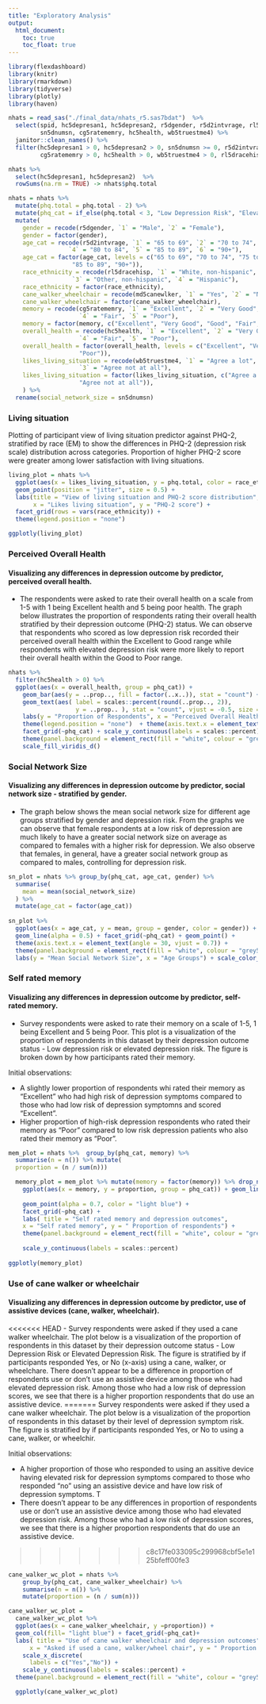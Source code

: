 ```yaml
---
title: "Exploratory Analysis"
output: 
  html_document:
    toc: true
    toc_float: true
---
```

```r
library(flexdashboard)
library(knitr)
library(rmarkdown)
library(tidyverse)
library(plotly)
library(haven)
```


```r
nhats = read_sas("./final_data/nhats_r5.sas7bdat")  %>%
  select(spid, hc5depresan1, hc5depresan2, r5dgender, r5d2intvrage, rl5dracehisp, md5canewlker, 
         sn5dnumsn, cg5ratememry, hc5health, wb5truestme4) %>%
  janitor::clean_names() %>%   
  filter(hc5depresan1 > 0, hc5depresan2 > 0, sn5dnumsn >= 0, r5d2intvrage > 0, md5canewlker > 0, 
         cg5ratememry > 0, hc5health > 0, wb5truestme4 > 0, rl5dracehisp < 5)

nhats %>% 
  select(hc5depresan1, hc5depresan2)  %>% 
  rowSums(na.rm = TRUE) -> nhats$phq.total

nhats = nhats %>%
  mutate(phq.total = phq.total - 2) %>% 
  mutate(phq_cat = if_else(phq.total < 3, "Low Depression Risk", "Elevated Depression Risk")) %>% 
  mutate(
    gender = recode(r5dgender, `1` = "Male", `2` = "Female"),
    gender = factor(gender),
    age_cat = recode(r5d2intvrage, `1` = "65 to 69", `2` = "70 to 74", `3` = "75 to 79", 
                 `4` = "80 to 84", `5` = "85 to 89", `6` = "90+"),
    age_cat = factor(age_cat, levels = c("65 to 69", "70 to 74", "75 to 79", "80 to 84", 
                  "85 to 89", "90+")),
    race_ethnicity = recode(rl5dracehisp, `1` = "White, non-hispanic", `2` = "Black, non-hispanic", 
                  `3` = "Other, non-hispanic", `4` = "Hispanic"),
    race_ethnicity = factor(race_ethnicity),
    cane_walker_wheelchair = recode(md5canewlker, `1` = "Yes", `2` = "No"),
    cane_walker_wheelchair = factor(cane_walker_wheelchair),
    memory = recode(cg5ratememry, `1` = "Excellent", `2` = "Very Good", `3` = "Good", 
                    `4` = "Fair", `5` = "Poor"),
    memory = factor(memory, c("Excellent", "Very Good", "Good", "Fair", "Poor")),
    overall_health = recode(hc5health, `1` = "Excellent", `2` = "Very Good", `3` = "Good", 
                    `4` = "Fair", `5` = "Poor"),
    overall_health = factor(overall_health, levels = c("Excellent", "Very Good", "Good", "Fair", 
                    "Poor")),
    likes_living_situation = recode(wb5truestme4, `1` = "Agree a lot", `2` = "Agree a little", 
                    `3` = "Agree not at all"),
    likes_living_situation = factor(likes_living_situation, c("Agree a lot", "Agree a little", 
                    "Agree not at all")),
    ) %>% 
  rename(social_network_size = sn5dnumsn)
```

### Living situation

Plotting of participant view of living situation predictor against PHQ-2, stratified by race (EM) to show the differences in PHQ-2 (depression risk scale) distribution across categories. Proportion of higher PHQ-2 score were greater among lower satisfaction with living situations. 

```r
living_plot = nhats %>% 
  ggplot(aes(x = likes_living_situation, y = phq.total, color = race_ethnicity)) + 
  geom_point(position = "jitter", size = 0.5) + 
  labs(title = "View of living situation and PHQ-2 score distribution",
       x = "Likes living situation", y = "PHQ-2 score") + 
  facet_grid(rows = vars(race_ethnicity)) + 
  theme(legend.position = "none")

ggplotly(living_plot)

```

### Perceived Overall Health

#### Visualizing any differences in depression outcome by predictor, perceived overall health.

- The respondents were asked to rate their overall health on a scale from 1-5 with 1 being Excellent health and 5 being poor health. The graph below illustrates the proportion of respondents rating their overall health stratified by their depression outcome (PHQ-2) status. We can observe that respondents who scored as low depression risk recorded their perceived overall health within the Excellent to Good range while respondents with elevated depression risk were more likely to report their overall health within the Good to Poor range. 

```r
nhats %>% 
  filter(hc5health > 0) %>%
  ggplot(aes(x = overall_health, group = phq_cat)) + 
    geom_bar(aes(y = ..prop.., fill = factor(..x..)), stat = "count") +
    geom_text(aes( label = scales::percent(round(..prop.., 2)),
                   y = ..prop.. ), stat = "count", vjust = -0.5, size = 3) +
    labs(y = "Proportion of Respondents", x = "Perceived Overall Health", fill = "Overall Health") +
    theme(legend.position = "none")  + theme(axis.text.x = element_text(angle = 30, vjust = 0.7)) +
    facet_grid(~phq_cat) + scale_y_continuous(labels = scales::percent) + 
    theme(panel.background = element_rect(fill = "white", colour = "grey50")) +
    scale_fill_viridis_d()

```

### Social Network Size

#### Visualizing any differences in depression outcome by predictor, social network size - stratified by gender.

- The graph below shows the mean social network size for different age groups stratified by gender and depression risk. From the graphs we can observe that female respondents at a low risk of depression are much likely to have a greater social network size on average as compared to females with a higher risk for depression. We also observe that females, in general, have a greater social network group as compared to males, controlling for depression risk.

```r
sn_plot = nhats %>% group_by(phq_cat, age_cat, gender) %>% 
  summarise(
    mean = mean(social_network_size)
  ) %>%
  mutate(age_cat = factor(age_cat)) 
         
sn_plot %>%
  ggplot(aes(x = age_cat, y = mean, group = gender, color = gender)) + 
  geom_line(alpha = 0.5) + facet_grid(~phq_cat) + geom_point() +
  theme(axis.text.x = element_text(angle = 30, vjust = 0.7)) +
  theme(panel.background = element_rect(fill = "white", colour = "grey50")) +
  labs(y = "Mean Social Network Size", x = "Age Groups") + scale_color_viridis_d(name = "Gender")
```

### Self rated memory

####  Visualizing any differences in depression outcome by predictor, self-rated memory. 

- Survey respondents were asked to rate their memory on a scale of 1-5, 1 being Excellent and 5 being Poor. This plot is a visualization of the proportion of respondents in this dataset by their depression outcome status - Low depression risk or elevated depression risk. The figure is broken down by how participants rated their memory. 

Initial observations: 


- A slightly lower proportion of respondents whi rated their memory as "Excellent" who had high risk of depression symptoms compared to those who had low risk of depression symptomns and scored "Excellent".
- Higher proportion of high-risk depression respondents who rated their memory as "Poor" compared to low risk depression patients who also rated their memory as "Poor". 

```r
mem_plot = nhats %>%  group_by(phq_cat, memory) %>% 
  summarise(n = n()) %>% mutate(
  proportion = (n / sum(n)))

  memory_plot = mem_plot %>% mutate(memory = factor(memory)) %>% drop_na() %>%   
    ggplot(aes(x = memory, y = proportion, group = phq_cat)) + geom_line(alpha = 0.4) +
  
    geom_point(alpha = 0.7, color = "light blue") + 
    facet_grid(~phq_cat) + 
    labs( title = "Self rated memory and depression outcomes",
    x = "Self rated memory", y = " Proportion of respondents") +  
    theme(panel.background = element_rect(fill = "white", colour = "grey50")) +
     
    scale_y_continuous(labels = scales::percent)
  
ggplotly(memory_plot)
```

### Use of cane walker or wheelchair

####  Visualizing any differences in depression outcome by predictor, use of assistive devices (cane, walker, wheelchair). 

<<<<<<< HEAD
- Survey respondents were asked if they used a cane walker wheelchair. The plot below is a visualization of the proportion of respondents in this dataset by their depression outcome status - Low Depression Risk or Elevated Depression Risk. The figure is stratified by if participants responded Yes, or No (x-axis) using a cane, walker, or wheelchare. There doesn't appear to be a difference in proportion of respondents use or don't use an assistive device among those who had elevated depression risk. Among those who had a low risk of depression scores, we see that there is a higher proportion respondents that do use an assistive device. 
=======
Survey respondents were asked if they used a cane walker wheelchair. The plot below is a visualization of the proportion of respondents in this dataset by their level of depression symptom risk. The figure is stratified by if participants responded Yes, or No to using a cane, walker, or wheelchir. 

Initial observations:


-  A higher proportion of those who responded to using an assitive device having elevated risk for depression symptoms compared to those who responded "no" using an assistive device and have low risk of depression symptoms. T
- There doesn't appear to be any differences in proportion of respondents use or don't use an assistive device among those who had elevated depression risk. Among those who had a low risk of depression scores, we see that there is a higher proportion respondents that do use an assistive device. 

>>>>>>> c8c17fe033095c299968cbf5e1e125bfeff00fe3


```r
cane_walker_wc_plot = nhats %>%  
    group_by(phq_cat, cane_walker_wheelchair) %>% 
    summarise(n = n()) %>%  
    mutate(proportion = (n / sum(n)))

cane_walker_wc_plot = 
  cane_walker_wc_plot %>%  
  ggplot(aes(x = cane_walker_wheelchair, y =proportion)) + 
  geom_col(fill= "light blue") + facet_grid(~phq_cat)+
  labs( title = "Use of cane walker wheelchair and depression outcomes",
      x = "Asked if used a cane, walker/wheel chair", y = " Proportion of respondents")+  
    scale_x_discrete(
      labels = c("Yes","No")) + 
    scale_y_continuous(labels = scales::percent) + 
  theme(panel.background = element_rect(fill = "white", colour = "grey50"))

  ggplotly(cane_walker_wc_plot)
```


